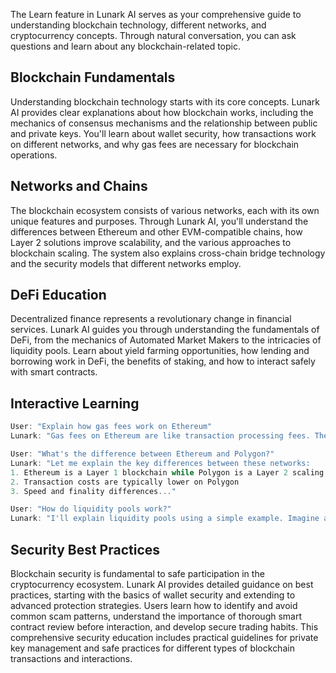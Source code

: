 The Learn feature in Lunark AI serves as your comprehensive guide to understanding blockchain technology, different networks, and cryptocurrency concepts. Through natural conversation, you can ask questions and learn about any blockchain-related topic.

## Blockchain Fundamentals

Understanding blockchain technology starts with its core concepts. Lunark AI provides clear explanations about how blockchain works, including the mechanics of consensus mechanisms and the relationship between public and private keys. You'll learn about wallet security, how transactions work on different networks, and why gas fees are necessary for blockchain operations.

## Networks and Chains

The blockchain ecosystem consists of various networks, each with its own unique features and purposes. Through Lunark AI, you'll understand the differences between Ethereum and other EVM-compatible chains, how Layer 2 solutions improve scalability, and the various approaches to blockchain scaling. The system also explains cross-chain bridge technology and the security models that different networks employ.

## DeFi Education

Decentralized finance represents a revolutionary change in financial services. Lunark AI guides you through understanding the fundamentals of DeFi, from the mechanics of Automated Market Makers to the intricacies of liquidity pools. Learn about yield farming opportunities, how lending and borrowing work in DeFi, the benefits of staking, and how to interact safely with smart contracts.

## Interactive Learning

```javascript
User: "Explain how gas fees work on Ethereum"
Lunark: "Gas fees on Ethereum are like transaction processing fees. They're paid in ETH and vary based on network congestion. Let me explain with an example..."
```

```javascript
User: "What's the difference between Ethereum and Polygon?"
Lunark: "Let me explain the key differences between these networks:
1. Ethereum is a Layer 1 blockchain while Polygon is a Layer 2 scaling solution
2. Transaction costs are typically lower on Polygon
3. Speed and finality differences..."
```

```javascript
User: "How do liquidity pools work?"
Lunark: "I'll explain liquidity pools using a simple example. Imagine a pool with ETH and USDT..."
```

## Security Best Practices

Blockchain security is fundamental to safe participation in the cryptocurrency ecosystem. Lunark AI provides detailed guidance on best practices, starting with the basics of wallet security and extending to advanced protection strategies. Users learn how to identify and avoid common scam patterns, understand the importance of thorough smart contract review before interaction, and develop secure trading habits. This comprehensive security education includes practical guidelines for private key management and safe practices for different types of blockchain transactions and interactions.